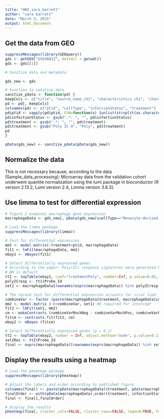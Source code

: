 ```yaml
---
title: "HW3_sara_barrett"
author: "sara barrett"
date: "March 3, 2015"
output: html_document
---
```



## Get the data from GEO
```r
suppressMessages(library(GEOquery)) 
gds <- getGEO("GSE40812", destdir = getwd())
gds <- gds[[1]]

# Sanitize data and metadata

gds_new <- gds

# Function to sanitize data
sanitize_pdata <- function(pd) {
keepCols <- c("title", "source_name_ch1", "characteristics_ch1", "characteristics_ch1.2")
pd <- pd[, keepCols]
colnames(pd) <- c("ptid", "cellType", "infectionStatus", "treatment")
pd$ptid <- sapply(pd$ptid, FUN=function(x) {unlist(strsplit(as.character(x), "_"))[2]}) 
pd$infectionStatus <- gsub(".*: ", "", pd$infectionStatus) 
pd$treatment <- gsub(".*: ", "", pd$treatment)
pd$treatment <- gsub("Poly IC H", "Poly", pd$treatment)
pd
}

pData(gds_new) <- sanitize_pdata(pData(gds_new))
```

## Normalize the data
This is not necessary because, according to the data (Sample_data_processing):  Microarray data from the validation cohort underwent quantile normalization using the lumi package in bioconductor [R version 2.13.2, Lumi version 2.4, Limma version 3.8.3].

## Use limma to test for differential expression
```r
# Figure 2 examines macrophage gene expression 
macrophageData <- gds_new[, pData(gds_new)$cellType=="Monocyte-derived Macrophage"]

# Load the limma package
suppressMessages(library(limma))

# Test for differential expression 
mm1 <- model.matrix(~treatment+ptid, macrophageData)
fit1 <- lmFit(macrophageData, mm1)
ebay1 <- eBayes(fit1)

# Select differentially expressed genes
# According to the paper: Poly(IC) response signatures were generated based on FC >= 1.5 relative to Mock, statistically significant change in exp as determined by limma (BH FDR <0.05)
# BH is default
tt1 <- topTable(ebay1, coef="treatmentPoly", number=Inf, p.value=0.05, lfc=log2(1.5), sort.by="p")
polyICresp <- tt1$Probe_Id
set1 <- macrophageData[rownames(exprs(macrophageData)) %in% polyICresp, ]

# The second test for differential expression accounts for viral load
combineVar <- factor (paste(macrophageData$treatment, macrophageData$infectionStatus, sep = ""))
mm2 <- model.matrix (~0+combineVar, set1) #0 required for intercept
fit2 <- lmFit(set1, mm2)
cm <- makeContrasts (combineVarMockNeg - combineVarMockPos, combineVarPolyNeg - combineVarPolyPos, levels = mm2)
fitcm <- contrasts.fit(fit2, cm)
ebay2 <- eBayes (fitcm)

# Select differentially expressed genes (p < 0.1)
tt2 <- topTable(ebay2, number = Inf, adjust.method="none", p.value=0.1)
set2Res <- tt2$Probe_Id
final <- exprs(macrophageData)[rownames(exprs(macrophageData)) %in% set2Res, ]
```

## Display the results using a heatmap

```r
# Load the pheatmap package
suppressMessages(library(pheatmap))

# Adjust the labels and order according to published figure
colnames(final) <- paste(pData(macrophageData)$treatment, pData(macrophageData)$infectionStatus, pData(macrophageData)$ptid, sep=" ")
finalOrder <- with(pData(macrophageData),order(treatment, infectionStatus, ptid))
final <- final[,finalOrder]

# Display the results
pheatmap(final, cluster_cols=FALSE, cluster_rows=FALSE, legend=TRUE, fontsize=8) 
```